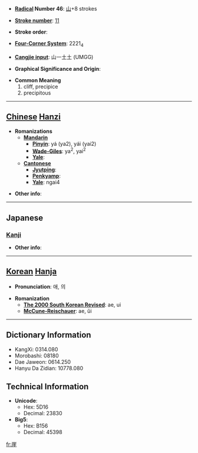 * '''[[Wiktionary:Chinese radical index| Radical]] Number 46''': [[Wiktionary:Chinese radical index 山|山]]+8 strokes

* '''[[Wiktionary:Chinese total strokes index|Stroke number]]''': [[Wiktionary:Chinese total strokes index 11|11]]

* '''Stroke order''': 

* '''[[Wiktionary:Chinese four corner index|Four-Corner System]]''': 2221<sub>4</sub>

* '''[[Wiktionary:Chinese Cangjie index|Cangjie input]]''': 山一土土 (UMGG)

* '''Graphical Significance and Origin''': 

* '''Common Meaning'''
*#cliff, precipice
*# precipitous


----

== [[Chinese]] [[Hanzi]] ==

* '''Romanizations'''
** '''[[Mandarin]]'''
*** '''[[Pinyin]]''': yá (ya2), yái (yai2)
*** '''[[Wade-Giles]]''': ya<sup>2</sup>, yai<sup>2</sup>
*** '''[[Yale]]''': 
** '''[[Cantonese]]'''
*** '''[[Jyutping]]''':
*** '''[[Penkyamp]]''': 
*** '''[[Yale]]''': ngai4

* '''Other info''': 

----

==Japanese==
===[[Kanji]]===
{{kanji|on readings=[[がい]] (gai)|kun readings=[[がけ]] (gake)}}

* '''Other info''':  

----

== [[Korean]] [[Hanja]] ==

* '''Pronunciation''': 애, 의

* '''Romanization'''
** '''[[The 2000 South Korean Revised Romanization|The 2000 South Korean Revised]]''': ae, ui
** '''[[McCune-Reischauer]]''': ae, ŭi

----

== Dictionary Information ==

* KangXi: 0314.080
* Morobashi: 08180
* Dae Jaweon: 0614.250
* Hanyu Da Zidian: 10778.080

== Technical Information ==

* '''Unicode''':
** Hex: 5D16
** Decimal: 23830
* '''Big5''':
** Hex: B156
** Decimal: 45398

[[fr:崖]]